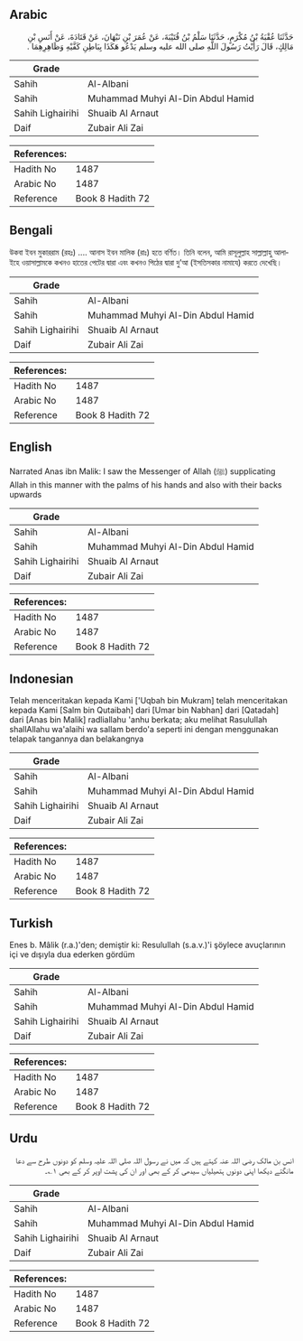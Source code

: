 ## Arabic


<div dir="rtl" lang="ar" style={{fontSize:'larger',backgroundColor:'#f8f9fa',padding:20}}>
حَدَّثَنَا عُقْبَةُ بْنُ مُكْرَمٍ، حَدَّثَنَا سَلْمُ بْنُ قُتَيْبَةَ، عَنْ عُمَرَ بْنِ نَبْهَانَ، عَنْ قَتَادَةَ، عَنْ أَنَسِ بْنِ مَالِكٍ، قَالَ رَأَيْتُ رَسُولَ اللَّهِ صلى الله عليه وسلم يَدْعُو هَكَذَا بِبَاطِنِ كَفَّيْهِ وَظَاهِرِهِمَا ‏.‏
</div>
<div style={{backgroundColor:'#f8f9fa',padding:20, marginBottom: 10}}><table> <thead> <tr> <th>Grade</th> <th></th> </tr> </thead> <tbody> <tr><td>Sahih</td><td>Al-Albani</td></tr><tr><td>Sahih</td><td>Muhammad Muhyi Al-Din Abdul Hamid</td></tr><tr><td>Sahih Lighairihi</td><td>Shuaib Al Arnaut</td></tr><tr><td>Daif</td><td>Zubair Ali Zai</td></tr></tbody></table><table> <thead> <tr> <th>References:</th> <th></th> </tr> </thead> <tbody><tr><td>Hadith No</td><td>1487</td></tr><tr><td>Arabic No</td><td>1487</td></tr><tr><td>Reference</td><td>Book 8 Hadith 72</td></tr></tbody></table></div>

## Bengali


<div dir="ltr" lang="bn" style={{fontSize:'larger',backgroundColor:'#f8f9fa',padding:20}}>
উকবা ইবন মুকাররাম (রহঃ) .... আনাস ইবন মালিক (রাঃ) হতে বর্ণিত। তিনি বলেন, আমি রাসূলুল্লাহ সাল্লাল্লাহু আলাইহে ওয়াসাল্লামকে কখনও হাতের পেটের দ্বারা এবং কখনও পিঠের দ্বারা দু’আ (ইসতিসকার নামাযে) করতে দেখেছি।
</div>
<div style={{backgroundColor:'#f8f9fa',padding:20, marginBottom: 10}}><table> <thead> <tr> <th>Grade</th> <th></th> </tr> </thead> <tbody> <tr><td>Sahih</td><td>Al-Albani</td></tr><tr><td>Sahih</td><td>Muhammad Muhyi Al-Din Abdul Hamid</td></tr><tr><td>Sahih Lighairihi</td><td>Shuaib Al Arnaut</td></tr><tr><td>Daif</td><td>Zubair Ali Zai</td></tr></tbody></table><table> <thead> <tr> <th>References:</th> <th></th> </tr> </thead> <tbody><tr><td>Hadith No</td><td>1487</td></tr><tr><td>Arabic No</td><td>1487</td></tr><tr><td>Reference</td><td>Book 8 Hadith 72</td></tr></tbody></table></div>

## English


<div dir="ltr" lang="en" style={{fontSize:'larger',backgroundColor:'#f8f9fa',padding:20}}>
Narrated Anas ibn Malik: I saw the Messenger of Allah (ﷺ) supplicating Allah in this manner with the palms of his hands and also with their backs upwards
</div>
<div style={{backgroundColor:'#f8f9fa',padding:20, marginBottom: 10}}><table> <thead> <tr> <th>Grade</th> <th></th> </tr> </thead> <tbody> <tr><td>Sahih</td><td>Al-Albani</td></tr><tr><td>Sahih</td><td>Muhammad Muhyi Al-Din Abdul Hamid</td></tr><tr><td>Sahih Lighairihi</td><td>Shuaib Al Arnaut</td></tr><tr><td>Daif</td><td>Zubair Ali Zai</td></tr></tbody></table><table> <thead> <tr> <th>References:</th> <th></th> </tr> </thead> <tbody><tr><td>Hadith No</td><td>1487</td></tr><tr><td>Arabic No</td><td>1487</td></tr><tr><td>Reference</td><td>Book 8 Hadith 72</td></tr></tbody></table></div>

## Indonesian


<div dir="ltr" lang="id" style={{fontSize:'larger',backgroundColor:'#f8f9fa',padding:20}}>
Telah menceritakan kepada Kami ['Uqbah bin Mukram] telah menceritakan kepada Kami [Salm bin Qutaibah] dari [Umar bin Nabhan] dari [Qatadah] dari [Anas bin Malik] radliallahu 'anhu berkata; aku melihat Rasulullah shallAllahu wa'alaihi wa sallam berdo'a seperti ini dengan menggunakan telapak tangannya dan belakangnya
</div>
<div style={{backgroundColor:'#f8f9fa',padding:20, marginBottom: 10}}><table> <thead> <tr> <th>Grade</th> <th></th> </tr> </thead> <tbody> <tr><td>Sahih</td><td>Al-Albani</td></tr><tr><td>Sahih</td><td>Muhammad Muhyi Al-Din Abdul Hamid</td></tr><tr><td>Sahih Lighairihi</td><td>Shuaib Al Arnaut</td></tr><tr><td>Daif</td><td>Zubair Ali Zai</td></tr></tbody></table><table> <thead> <tr> <th>References:</th> <th></th> </tr> </thead> <tbody><tr><td>Hadith No</td><td>1487</td></tr><tr><td>Arabic No</td><td>1487</td></tr><tr><td>Reference</td><td>Book 8 Hadith 72</td></tr></tbody></table></div>

## Turkish


<div dir="ltr" lang="tr" style={{fontSize:'larger',backgroundColor:'#f8f9fa',padding:20}}>
Enes b. Mâlik (r.a.)'den; demiştir ki: Resulullah (s.a.v.)'i şöylece avuçlarının içi ve dışıyla dua ederken gördüm
</div>
<div style={{backgroundColor:'#f8f9fa',padding:20, marginBottom: 10}}><table> <thead> <tr> <th>Grade</th> <th></th> </tr> </thead> <tbody> <tr><td>Sahih</td><td>Al-Albani</td></tr><tr><td>Sahih</td><td>Muhammad Muhyi Al-Din Abdul Hamid</td></tr><tr><td>Sahih Lighairihi</td><td>Shuaib Al Arnaut</td></tr><tr><td>Daif</td><td>Zubair Ali Zai</td></tr></tbody></table><table> <thead> <tr> <th>References:</th> <th></th> </tr> </thead> <tbody><tr><td>Hadith No</td><td>1487</td></tr><tr><td>Arabic No</td><td>1487</td></tr><tr><td>Reference</td><td>Book 8 Hadith 72</td></tr></tbody></table></div>

## Urdu


<div dir="rtl" lang="ur" style={{fontSize:'larger',backgroundColor:'#f8f9fa',padding:20}}>
انس بن مالک رضی اللہ عنہ کہتے ہیں کہ میں نے رسول اللہ صلی اللہ علیہ وسلم کو دونوں طرح سے دعا مانگتے دیکھا اپنی دونوں ہتھیلیاں سیدھی کر کے بھی اور ان کی پشت اوپر کر کے بھی ۱؎۔
</div>
<div style={{backgroundColor:'#f8f9fa',padding:20, marginBottom: 10}}><table> <thead> <tr> <th>Grade</th> <th></th> </tr> </thead> <tbody> <tr><td>Sahih</td><td>Al-Albani</td></tr><tr><td>Sahih</td><td>Muhammad Muhyi Al-Din Abdul Hamid</td></tr><tr><td>Sahih Lighairihi</td><td>Shuaib Al Arnaut</td></tr><tr><td>Daif</td><td>Zubair Ali Zai</td></tr></tbody></table><table> <thead> <tr> <th>References:</th> <th></th> </tr> </thead> <tbody><tr><td>Hadith No</td><td>1487</td></tr><tr><td>Arabic No</td><td>1487</td></tr><tr><td>Reference</td><td>Book 8 Hadith 72</td></tr></tbody></table></div>